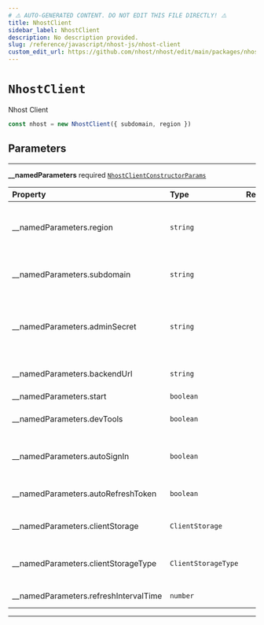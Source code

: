 ```yaml
---
# ⚠️ AUTO-GENERATED CONTENT. DO NOT EDIT THIS FILE DIRECTLY! ⚠️
title: NhostClient
sidebar_label: NhostClient
description: No description provided.
slug: /reference/javascript/nhost-js/nhost-client
custom_edit_url: https://github.com/nhost/nhost/edit/main/packages/nhost-js/src/core/nhost-client.ts#L8
---
```


# `NhostClient`

Nhost Client

```ts
const nhost = new NhostClient({ subdomain, region })
```

## Parameters

---

**<span className="parameter-name">\_\_namedParameters</span>** <span className="optional-status">required</span> [`NhostClientConstructorParams`](/reference/docgen/javascript/nhost-js/types/nhost-client-constructor-params)

| Property                                                                                                            | Type                | Required | Notes                                                                                                                                    |
| :------------------------------------------------------------------------------------------------------------------ | :------------------ | :------: | :--------------------------------------------------------------------------------------------------------------------------------------- |
| <span className="parameter-name"><span className="light-grey">\_\_namedParameters.</span>region</span>              | `string`            |          | Project region (e.g. `eu-central-1`) Project region is not required during local development (when `subdomain` is `localhost`)           |
| <span className="parameter-name"><span className="light-grey">\_\_namedParameters.</span>subdomain</span>           | `string`            |          | Project subdomain (e.g. `ieingiwnginwnfnegqwvdqwdwq`) Use `localhost` during local development                                           |
| <span className="parameter-name"><span className="light-grey">\_\_namedParameters.</span>adminSecret</span>         | `string`            |          | When set, the admin secret is sent as a header, `x-hasura-admin-secret`, for all requests to GraphQL, Storage, and Serverless Functions. |
| <span className="parameter-name"><span className="light-grey">\_\_namedParameters.</span>backendUrl</span>          | `string`            |          | Nhost backend URL Should only be used when self-hosting                                                                                  |
| <span className="parameter-name"><span className="light-grey">\_\_namedParameters.</span>start</span>               | `boolean`           |          |                                                                                                                                          |
| <span className="parameter-name"><span className="light-grey">\_\_namedParameters.</span>devTools</span>            | `boolean`           |          | Activate devTools e.g. the ability to connect to the xstate inspector                                                                    |
| <span className="parameter-name"><span className="light-grey">\_\_namedParameters.</span>autoSignIn</span>          | `boolean`           |          | When set to true, will parse the url on startup to check if it contains a refresh token to start the session with                        |
| <span className="parameter-name"><span className="light-grey">\_\_namedParameters.</span>autoRefreshToken</span>    | `boolean`           |          | When set to true, will automatically refresh token before it expires                                                                     |
| <span className="parameter-name"><span className="light-grey">\_\_namedParameters.</span>clientStorage</span>       | `ClientStorage`     |          | Object where the refresh token will be persisted and read locally.                                                                       |
| <span className="parameter-name"><span className="light-grey">\_\_namedParameters.</span>clientStorageType</span>   | `ClientStorageType` |          | Define a way to get information about the refresh token and its exipration date.                                                         |
| <span className="parameter-name"><span className="light-grey">\_\_namedParameters.</span>refreshIntervalTime</span> | `number`            |          | Time interval until token refreshes, in seconds                                                                                          |

---
